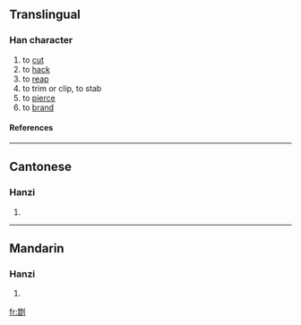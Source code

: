 ==Translingual==
===Han character===
{{Han char|rn=18|rad=刀|as=12|sn=14|four=|canj=一日中弓 (MALN)}}
# to [[cut]]
# to [[hack]]
# to [[reap]]
# to trim or clip, to stab
# to [[pierce]]
# to [[brand]]
====References====
{{Han ref|kx=0144.030|hdz=10355.110|uh=3506|ud=13574}}

----
==Cantonese==
===Hanzi===
{{yue-hanzi|jyut=|y=cham4}}
# {{defn|Cantonese}}

----
==Mandarin==
===Hanzi===
{{cmn-hanzi|pin=[[chán]] (chan2)|wg=ch'an<sup>2</sup>}}
# {{defn|Mandarin}}

[[fr:㔆]]